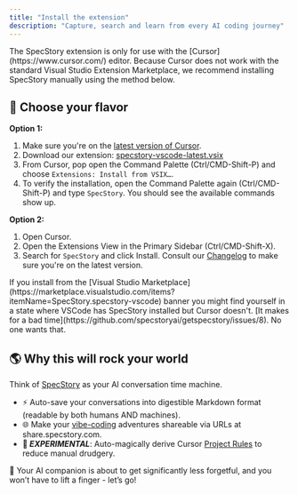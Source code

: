 ```yaml
---
title: "Install the extension"
description: "Capture, search and learn from every AI coding journey"
---
```


<Note>
  The SpecStory extension is only for use with the [Cursor](https://www.cursor.com/) editor. Because Cursor does not work with the standard Visual Studio Extension Marketplace, we recommend installing SpecStory manually using the method below.
</Note>

## 🍦 Choose your flavor 

**Option 1:**
1. Make sure you're on the [latest version of Cursor](https://www.cursor.com/changelog).
2. Download our extension: [specstory-vscode-latest.vsix](https://static.specstory.com/vscode-extension/releases/specstory-vscode-latest.vsix)
3. From Cursor, pop open the Command Palette (Ctrl/CMD-Shift-P) and choose `Extensions: Install from VSIX…`.
5. To verify the installation, open the Command Palette again (Ctrl/CMD-Shift-P) and type `SpecStory`. You should see the available commands show up.

**Option 2:**
1. Open Cursor.
2. Open the Extensions View in the Primary Sidebar (Ctrl/CMD-Shift-X).
3. Search for `SpecStory` and click Install. Consult our [Changelog](https://marketplace.visualstudio.com/items/SpecStory.specstory-vscode/changelog) to make sure you're on the latest version. 

<Tip>
If you install from the [Visual Studio Marketplace](https://marketplace.visualstudio.com/items?itemName=SpecStory.specstory-vscode) banner you might find yourself in a state where VSCode has SpecStory installed but Cursor doesn't. [It makes for a bad time](https://github.com/specstoryai/getspecstory/issues/8). No one wants that.
</Tip>


## 🌎 Why this will rock your world

Think of [SpecStory](https://specstory.com) as your AI conversation time machine.

- ⚡ Auto-save your conversations into digestible Markdown format (readable by both humans AND machines).
- 🌐 Make your [vibe-coding](https://x.com/karpathy/status/1886192184808149383) adventures shareable via URLs at share.specstory.com. 
- **🧪 _EXPERIMENTAL_**: Auto-magically derive Cursor [Project Rules](https://docs.cursor.com/context/rules-for-ai#project-rules-recommended) to reduce manual drudgery.

🧠 Your AI companion is about to get significantly less forgetful, and you won’t have to lift a finger - let’s go!